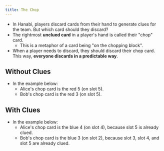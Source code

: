 ```yaml
---
title: The Chop
---
```



<BeginnersGuideProgress id="chop" />

- In Hanabi, players discard cards from their hand to generate clues for the team. But which card should they discard?
- The rightmost **unclued card** in a player's hand is called their "chop" card.
  - This is a metaphor of a card being "on the chopping block".
- When a player needs to discard, they should discard their chop card. This way, **everyone discards in a predictable way**.

## Without Clues

- In the example below:
  - Alice's chop card is the red 5 (on slot 5).
  - Bob's chop card is the red 3 (on slot 5).

<Chop1 />

## With Clues

- In the example below:
  - Alice's chop card is the blue 4 (on slot 4), because slot 5 is already clued.
  - Bob's chop card is the blue 3 (on slot 2), because slot 3, slot 4, and slot 5 are already clued.

<Chop2 />
